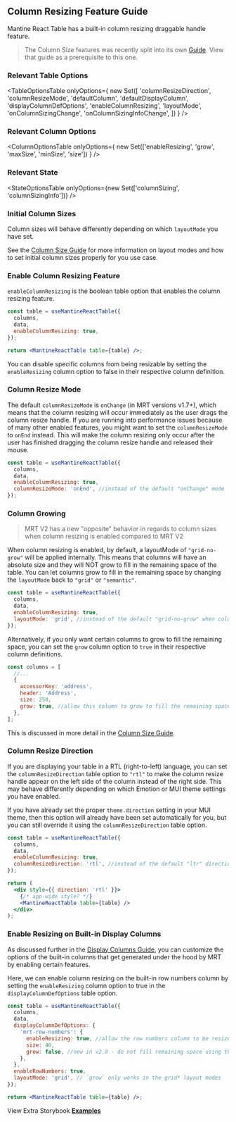 
<Head>
  <title>{'Column Resizing Guide - Mantine React Table V2 Docs'}</title>
  <meta
    name="description"
    content="How to use and customize the column resizing features of Mantine React Table"
  />
</Head>

## Column Resizing Feature Guide

Mantine React Table has a built-in column resizing draggable handle feature.

> The Column Size features was recently split into its own [Guide](/docs/guides/column-size). View that guide as a prerequisite to this one.

### Relevant Table Options

<TableOptionsTable
  onlyOptions={
    new Set([
      'columnResizeDirection',
      'columnResizeMode',
      'defaultColumn',
      'defaultDisplayColumn',
      'displayColumnDefOptions',
      'enableColumnResizing',
      'layoutMode',
      'onColumnSizingChange',
      'onColumnSizingInfoChange',
    ])
  }
/>

### Relevant Column Options

<ColumnOptionsTable
  onlyOptions={
    new Set(['enableResizing', 'grow', 'maxSize', 'minSize', 'size'])
  }
/>

### Relevant State

<StateOptionsTable
  onlyOptions={new Set(['columnSizing', 'columnSizingInfo'])}
/>

### Initial Column Sizes

Column sizes will behave differently depending on which `layoutMode` you have set.

See the [Column Size Guide](/docs/guides/column-size) for more information on layout modes and how to set initial column sizes properly for you use case.

### Enable Column Resizing Feature

`enableColumnResizing` is the boolean table option that enables the column resizing feature.

```jsx
const table = useMantineReactTable({
  columns,
  data,
  enableColumnResizing: true,
});

return <MantineReactTable table={table} />;
```

You can disable specific columns from being resizable by setting the `enableResizing` column option to false in their respective column definition.

### Column Resize Mode

The default `columnResizeMode` is `onChange` (in MRT versions v1.7+), which means that the column resizing will occur immediately as the user drags the column resize handle. If you are running into performance issues because of many other enabled features, you might want to set the `columnResizeMode` to `onEnd` instead. This will make the column resizing only occur after the user has finished dragging the column resize handle and released their mouse.

```jsx
const table = useMantineReactTable({
  columns,
  data,
  enableColumnResizing: true,
  columnResizeMode: 'onEnd', //instead of the default "onChange" mode
});
```

<Example />

### Column Growing

> MRT V2 has a new "opposite" behavior in regards to column sizes when column resizing is enabled compared to MRT V2

When column resizing is enabled, by default, a layoutMode of `"grid-no-grow"` will be applied internally. This means that columns will have an absolute size and they will NOT grow to fill in the remaining space of the table. You can let columns grow to fill in the remaining space by changing the `layoutMode` back to `"grid"` or `"semantic"`.

```jsx
const table = useMantineReactTable({
  columns,
  data,
  enableColumnResizing: true,
  layoutMode: 'grid', //instead of the default "grid-no-grow" when column resizing is enabled
});
```

Alternatively, if you only want certain columns to grow to fill the remaining space, you can set the `grow` column option to `true` in their respective column definitions.

```jsx
const columns = [
  //...
  {
    accessorKey: 'address',
    header: 'Address',
    size: 250,
    grow: true, //allow this column to grow to fill the remaining space
  },
];
```

This is discussed in more detail in the [Column Size Guide](/docs/guides/column-size#column-grow).

### Column Resize Direction

If you are displaying your table in a RTL (right-to-left) language, you can set the `columnResizeDirection` table option to `"rtl"` to make the column resize handle appear on the left side of the column instead of the right side. This may behave differently depending on which Emotion or MUI theme settings you have enabled.

If you have already set the proper `theme.direction` setting in your MUI theme, then this option will already have been set automatically for you, but you can still override it using the `columnResizeDirection` table option.

```jsx
const table = useMantineReactTable({
  columns,
  data,
  enableColumnResizing: true,
  columnResizeDirection: 'rtl', //instead of the default "ltr" direction
});

return (
  <div style={{ direction: 'rtl' }}>
    {/* app-wide style? */}
    <MantineReactTable table={table} />
  </div>
);
```

<RTLExample />

### Enable Resizing on Built-in Display Columns

As discussed further in the [Display Columns Guide](/docs/guides/display-columns), you can customize the options of the built-in columns that get generated under the hood by MRT by enabling certain features.

Here, we can enable column resizing on the built-in row numbers column by setting the `enableResizing` column option to true in the `displayColumnDefOptions` table option.

```jsx
const table = useMantineReactTable({
  columns,
  data,
  displayColumnDefOptions: {
    'mrt-row-numbers': {
      enableResizing: true, //allow the row numbers column to be resized
      size: 40,
      grow: false, //new in v2.8 - do not fill remaining space using this column
    },
  },
  enableRowNumbers: true,
  layoutMode: 'grid', // `grow` only works in the grid* layout modes
});

return <MantineReactTable table={table} />;
```

View Extra Storybook **[Examples](https://www.mantine-react-table.dev/?path=/story/features-column-resizing-examples)**
